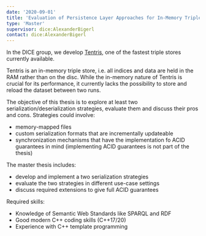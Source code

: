 ```yaml
---
date: '2020-09-01'
title: 'Evaluation of Persistence Layer Approaches for In-Memory Triple Stores'
type: 'Master'
supervisor: dice:AlexanderBigerl
contact: dice:AlexanderBigerl
---
```


In the DICE group, we develop [Tentris](https://github.com/dice-group/tentris), one of the fastest triple stores currently available. 

Tentris is an in-memory triple store, i.e. all indices and data are held in the RAM rather than on the disc. 
While the in-memory nature of Tentris is crucial for its performance, it currently lacks the possibility to store and reload the dataset between two runs. 

The objective of this thesis is to explore at least two serialization/deserialization strategies, evaluate them and discuss their pros and cons. 
Strategies could involve:
* memory-mapped files
* custom serialization formats that are incrementally updateable
* synchronization mechanisms that have the implementation fo ACID guarantees in mind (implementing ACID guarantees is not part of the thesis)

The master thesis includes:
* develop and implement a two serialization strategies
* evaluate the two strategies in different use-case settings
* discuss required extensions to give full ACID guarantees

Required skills: 
* Knowledge of Semantic Web Standards like SPARQL and RDF
* Good modern C++ coding skills (C++17/20)
* Experience with C++ template programming 
